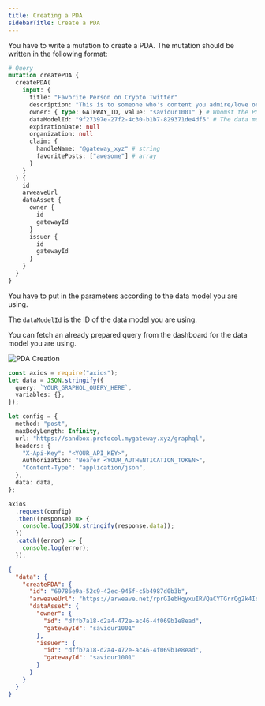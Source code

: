 ```yaml
---
title: Creating a PDA
sidebarTitle: Create a PDA
---
```


You have to write a mutation to create a PDA. The mutation should be written in the following format:

```graphql
# Query
mutation createPDA {
  createPDA(
    input: {
      title: "Favorite Person on Crypto Twitter"
      description: "This is to someone who's content you admire/love on Crypto Twitter."
      owner: { type: GATEWAY_ID, value: "saviour1001" } # Whomst the PDA is issued to
      dataModelId: "9f27397e-27f2-4c30-b1b7-829371de4df5" # The data model ID for the PDA
      expirationDate: null
      organization: null
      claim: {
        handleName: "@gateway_xyz" # string
        favoritePosts: ["awesome"] # array
      }
    }
  ) {
    id
    arweaveUrl
    dataAsset {
      owner {
        id
        gatewayId
      }
      issuer {
        id
        gatewayId
      }
    }
  }
}
```

You have to put in the parameters according to the data model you are using.

The `dataModelId` is the ID of the data model you are using.

You can fetch an already prepared query from the dashboard for the data model you are using.

<img src="/assets/api-assets/pda-creation.png" alt="PDA Creation" />

<RequestExample>

```ts Node.js
const axios = require("axios");
let data = JSON.stringify({
  query: `YOUR_GRAPHQL_QUERY_HERE`,
  variables: {},
});

let config = {
  method: "post",
  maxBodyLength: Infinity,
  url: "https://sandbox.protocol.mygateway.xyz/graphql",
  headers: {
    "X-Api-Key": "<YOUR_API_KEY>",
    Authorization: "Bearer <YOUR_AUTHENTICATION_TOKEN>",
    "Content-Type": "application/json",
  },
  data: data,
};

axios
  .request(config)
  .then((response) => {
    console.log(JSON.stringify(response.data));
  })
  .catch((error) => {
    console.log(error);
  });
```

</RequestExample>

<ResponseExample>

```json
{
  "data": {
    "createPDA": {
      "id": "69786e9a-52c9-42ec-945f-c5b4987d0b3b",
      "arweaveUrl": "https://arweave.net/rprGIebHqyxuIRVQaCYTGrrQg2k4Io8vXP7kNOOZC68",
      "dataAsset": {
        "owner": {
          "id": "dffb7a18-d2a4-472e-ac46-4f069b1e8ead",
          "gatewayId": "saviour1001"
        },
        "issuer": {
          "id": "dffb7a18-d2a4-472e-ac46-4f069b1e8ead",
          "gatewayId": "saviour1001"
        }
      }
    }
  }
}
```

</ResponseExample>

<script>console.log("Hello world!")</script>

